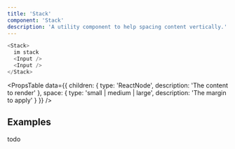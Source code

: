 ```yaml
---
title: 'Stack'
component: 'Stack'
description: 'A utility component to help spacing content vertically.'
---
```


```js live
<Stack>
  im stack
  <Input />
  <Input />
</Stack>
```

<PropsTable
  data={{
    children: {
      type: 'ReactNode',
      description: 'The content to render'
    },
    space: {
      type: 'small | medium | large',
      description: 'The margin to apply'
    }
  }}
/>

## Examples

todo
